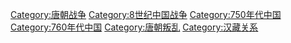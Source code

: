 [[Category:唐朝战争|Category:唐朝战争]]
[[Category:8世纪中国战争|Category:8世纪中国战争]]
[[Category:750年代中国|Category:750年代中国]]
[[Category:760年代中国|Category:760年代中国]]
[[Category:唐朝叛乱|Category:唐朝叛乱]]
[[Category:汉藏关系|Category:汉藏关系]]